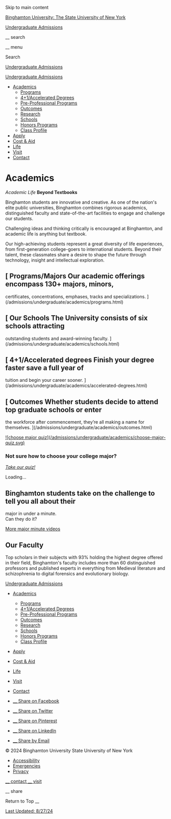 Skip to main content

[ Binghamton University: The State University of New York
](https://www.binghamton.edu/)

[ Undergraduate Admissions ](/admissions/undergraduate)

__ search

__ menu

Search

[ Undergraduate Admissions ](/admissions/undergraduate)

[ Undergraduate Admissions ](/admissions/undergraduate)

  * [ Academics ](/admissions/undergraduate/academics/)
    * [ Programs ](/admissions/undergraduate/academics/programs.html)
    * [ 4+1/Accelerated Degrees ](/admissions/undergraduate/academics/accelerated-degrees.html)
    * [ Pre-Professional Programs ](/admissions/undergraduate/academics/pre-professional.html)
    * [ Outcomes ](/admissions/undergraduate/academics/outcomes.html)
    * [ Research ](/admissions/undergraduate/academics/research.html)
    * [ Schools ](/admissions/undergraduate/academics/schools.html)
    * [ Honors Programs ](/admissions/undergraduate/academics/honors.html)
    * [ Class Profile ](/admissions/undergraduate/academics/profile.html)
  * [ Apply ](/admissions/undergraduate/apply/)
  * [ Cost & Aid ](/admissions/undergraduate/cost/)
  * [ Life ](/admissions/undergraduate/life/)
  * [ Visit ](/admissions/undergraduate/visit/)
  * [ Contact ](/admissions/undergraduate/contact/)

#  Academics

_Academic Life_ **Beyond Textbooks**

Binghamton students are innovative and creative. As one of the nation's elite
public universities, Binghamton combines rigorous academics, distinguished
faculty and state-of-the-art facilities to engage and challenge our students.

Challenging ideas and thinking critically is encouraged at Binghamton, and
academic life is anything but textbook.

Our high-achieving students represent a great diversity of life experiences,
from first-generation college-goers to international students. Beyond their
talent, these classmates share a desire to shape the future through
technology, insight and intellectual exploration.

## [ Programs/Majors  Our academic offerings encompass 130+ majors, minors,
certificates, concentrations, emphases, tracks and specializations.
](/admissions/undergraduate/academics/programs.html)

## [ Our Schools  The University consists of six schools attracting
outstanding students and award-winning faculty.
](/admissions/undergraduate/academics/schools.html)

## [ 4+1/Accelerated degrees  Finish your degree faster save a full year of
tuition and begin your career sooner.
](/admissions/undergraduate/academics/accelerated-degrees.html)

## [ Outcomes  Whether students decide to attend top graduate schools or enter
the workforce after commencement, they’re all making a name for themselves.
](/admissions/undergraduate/academics/outcomes.html)

[ ![choose major quiz](/admissions/undergraduate/academics/choose-major-
quiz.svg) ](/admissions/undergraduate/promo/quiz/)

###  Not sure how to choose your college major?  
[ _Take our quiz!_ ](/admissions/undergraduate/promo/quiz/)

Loading...

##  Binghamton students take on the challenge to tell you all about their
major in under a minute.  
Can they do it?

[ More major minute videos
](https://www.youtube.com/playlist?list=PL4axz0nXAvkycM8mLvSugHjcWAIXJpzoh)

##  Our Faculty

Top scholars in their subjects with 93% holding the highest degree offered in
their field, Binghamton's faculty includes more than 60 distinguished
professors and published experts in everything from Medieval literature and
schizophrenia to digital forensics and evolutionary biology.

[ Undergraduate Admissions ](/admissions/undergraduate)

  * [ Academics ](/admissions/undergraduate/academics/)
    * [ Programs ](/admissions/undergraduate/academics/programs.html)
    * [ 4+1/Accelerated Degrees ](/admissions/undergraduate/academics/accelerated-degrees.html)
    * [ Pre-Professional Programs ](/admissions/undergraduate/academics/pre-professional.html)
    * [ Outcomes ](/admissions/undergraduate/academics/outcomes.html)
    * [ Research ](/admissions/undergraduate/academics/research.html)
    * [ Schools ](/admissions/undergraduate/academics/schools.html)
    * [ Honors Programs ](/admissions/undergraduate/academics/honors.html)
    * [ Class Profile ](/admissions/undergraduate/academics/profile.html)
  * [ Apply ](/admissions/undergraduate/apply/)
  * [ Cost & Aid ](/admissions/undergraduate/cost/)
  * [ Life ](/admissions/undergraduate/life/)
  * [ Visit ](/admissions/undergraduate/visit/)
  * [ Contact ](/admissions/undergraduate/contact/)

  * [ __ Share on Facebook  ](https://www.facebook.com/sharer/sharer.php?u=https%3A%2F%2Fwww.binghamton.edu%2Fadmissions%2Fundergraduate%2Facademics%2Findex.html)
  * [ __ Share on Twitter  ](https://twitter.com/intent/tweet?url=https%3A%2F%2Fwww.binghamton.edu%2Fadmissions%2Fundergraduate%2Facademics%2Findex.html&text=Academics+%7C+Undergraduate+Admissions+%7C+Binghamton+University)
  * [ __ Share on Pinterest  ](https://www.pinterest.com/pin/create/button/?url=https%3A%2F%2Fwww.binghamton.edu%2Fadmissions%2Fundergraduate%2Facademics%2Findex.html&description=Academic+life+is+anything+but+a+textbook+at+Binghamton+University%21+Join+a+community%0Aof+students+who+are+encouraged+to+challenge+ideas+and+think+critically.&media=https%3A%2F%2Fwww.binghamton.edu%2Fimg%2Fhi-res%2Frandom.jpg)
  * [ __ Share on LinkedIn  ](https://www.linkedin.com/shareArticle?url=https%3A%2F%2Fwww.binghamton.edu%2Fadmissions%2Fundergraduate%2Facademics%2Findex.html&mini=true)
  * [ __ Share by Email  ](mailto:?subject=Academics%20%7C%20Undergraduate%20Admissions%20%7C%20Binghamton%20University&body=https://www.binghamton.edu/admissions/undergraduate/academics/index.html)

© 2024 Binghamton University  State University of New York

  * [ Accessibility ](/accessibility/)
  * [ Emergencies ](/alert/)
  * [ Privacy ](/privacy/)

[ __ contact  ](https://www.binghamton.edu/admissions/undergraduate/contact/)
[ __ visit  ](https://www.binghamton.edu/admissions/undergraduate/visit/)

__ share

Return to Top  __

[ Last Updated: 8/27/24
](https://a.cms.omniupdate.com/11/?skin=binghamton&account=Migration&site=binghamton&action=de&path=/admissions/undergraduate/academics/index.pcf)

